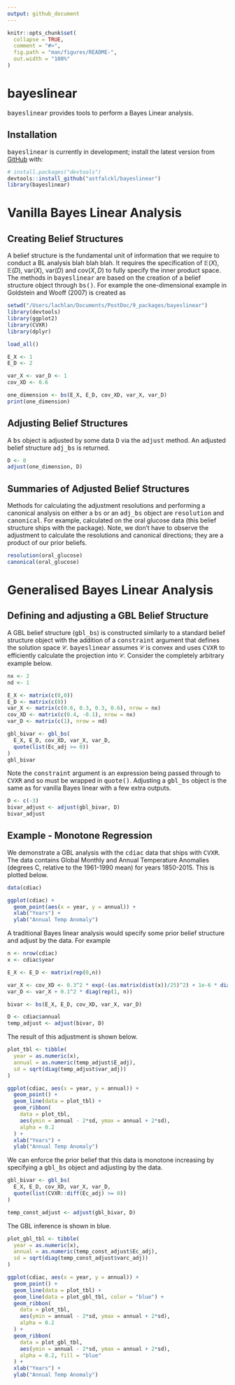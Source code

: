 ```yaml
---
output: github_document
---
```


<!-- README.md is generated from README.Rmd. Please edit that file -->

```r
knitr::opts_chunk$set(
  collapse = TRUE,
  comment = "#>",
  fig.path = "man/figures/README-",
  out.width = "100%"
)
```

# bayeslinear

<!-- badges: start -->
<!-- badges: end -->

<tt>bayeslinear</tt> provides tools to perform a Bayes Linear analysis.

## Installation

<!-- You can install the released version of bayeslinear from [CRAN](https://CRAN.R-project.org) with:
``` r
install.packages("bayeslinear")
``` -->

<tt>bayeslinear</tt> is currently in development; install the latest version from [GitHub](https://github.com/) with:

``` r
# install.packages("devtools")
devtools::install_github("astfalckl/bayeslinear")
library(bayeslinear)
```

# Vanilla Bayes Linear Analysis

## Creating Belief Structures

A belief structure is the fundamental unit of information that we require to conduct a BL analysis blah blah blah. It requires the specification of $\mathbb{E}(X)$, $\mathbb{E}(D)$, $\mathrm{var}(X)$, $\mathrm{var}(D)$ and $\mathrm{cov}(X,D)$ to fully specify the inner product space. The methods in <tt>bayeslinear</tt> are based on the creation of a belief structure object through <tt>bs()</tt>. For example the one-dimensional example in Goldstein and Wooff (2007) is created as

```r
setwd("/Users/lachlan/Documents/PostDoc/9_packages/bayeslinear")
library(devtools)
library(ggplot2)
library(CVXR)
library(dplyr)

load_all()

```

```r
E_X <- 1
E_D <- 2

var_X <- var_D <- 1
cov_XD <- 0.6

one_dimension <- bs(E_X, E_D, cov_XD, var_X, var_D)
print(one_dimension)
```

## Adjusting Belief Structures

A <tt>bs</tt> object is adjusted by some data <tt>D</tt> via the <tt>adjust</tt> method. An adjusted belief structure <tt>adj_bs</tt> is returned. 

```r
D <- 0
adjust(one_dimension, D)
```

## Summaries of Adjusted Belief Structures

Methods for calculating the adjustment resolutions and performing a canonical analysis on either a <tt>bs</tt> or an <tt>adj_bs</tt> object are <tt>resolution</tt> and <tt>canonical</tt>. For example, calculated on the oral glucose data (this belief structure ships with the package). Note, we don't have to observe the adjustment to calculate the resolutions and canonical directions; they are a product of our prior beliefs.

```r
resolution(oral_glucose)
canonical(oral_glucose)
```

# Generalised Bayes Linear Analysis

## Defining and adjusting a GBL Belief Structure

A GBL belief structure (<tt>gbl_bs</tt>) is constructed similarly to a standard belief structure object with the addition of a <tt>constraint</tt> argument that defines the solution space $\mathcal{C}$. <tt>bayeslinear</tt> assumes $\mathcal{C}$ is convex and uses <tt>CVXR</tt> to efficiently calculate the projection into $\mathcal{C}$. Consider the completely arbitrary example below.

```r
nx <- 2
nd <- 1

E_X <- matrix(c(0,0))
E_D <- matrix(c(0))
var_X <- matrix(c(0.6, 0.3, 0.3, 0.6), nrow = nx)
cov_XD <- matrix(c(0.4, -0.1), nrow = nx)
var_D <- matrix(c(1), nrow = nd)

gbl_bivar <- gbl_bs(
  E_X, E_D, cov_XD, var_X, var_D, 
  quote(list(Ec_adj >= 0))
)
gbl_bivar
```

Note the <tt>constraint</tt> argument is an expression being passed through to <tt>CVXR</tt> and so must be wrapped in <tt>quote()</tt>. Adjusting a <tt>gbl_bs</tt> object is the same as for vanilla Bayes linear with a few extra outputs.

```r
D <- c(-3)
bivar_adjust <- adjust(gbl_bivar, D)
bivar_adjust
```

## Example - Monotone Regression

We demonstrate a GBL analysis with the <tt>cdiac</tt> data that ships with <tt>CVXR</tt>. The data contains Global Monthly and Annual Temperature Anomalies (degrees C, relative to the 1961-1990 mean) for years 1850-2015. This is plotted below.

```r
data(cdiac)

ggplot(cdiac) +
  geom_point(aes(x = year, y = annual)) +
  xlab("Years") +
  ylab("Annual Temp Anomaly")
```

A traditional Bayes linear analysis would specify some prior belief structure and adjust by the data. For example

```r
n <- nrow(cdiac)
x <- cdiac$year

E_X <- E_D <- matrix(rep(0,n))

var_X <- cov_XD <- 0.3^2 * exp(-(as.matrix(dist(x))/25)^2) + 1e-6 * diag(rep(1, n))
var_D <- var_X + 0.1^2 * diag(rep(1, n))

bivar <- bs(E_X, E_D, cov_XD, var_X, var_D)

D <- cdiac$annual
temp_adjust <- adjust(bivar, D)
```

The result of this adjustment is shown below.

```r
plot_tbl <- tibble(
  year = as.numeric(x), 
  annual = as.numeric(temp_adjust$E_adj),
  sd = sqrt(diag(temp_adjust$var_adj))
)

ggplot(cdiac, aes(x = year, y = annual)) + 
  geom_point() +
  geom_line(data = plot_tbl) +
  geom_ribbon(
    data = plot_tbl, 
    aes(ymin = annual - 2*sd, ymax = annual + 2*sd),
    alpha = 0.2
  ) +
  xlab("Years") +
  ylab("Annual Temp Anomaly")

```

We can enforce the prior belief that this data is monotone increasing by specifying a <tt>gbl_bs</tt> object and adjusting by the data.

```r
gbl_bivar <- gbl_bs(
  E_X, E_D, cov_XD, var_X, var_D, 
  quote(list(CVXR::diff(Ec_adj) >= 0))
)

temp_const_adjust <- adjust(gbl_bivar, D)

```

The GBL inference is shown in blue.

```r
plot_gbl_tbl <- tibble(
  year = as.numeric(x), 
  annual = as.numeric(temp_const_adjust$Ec_adj),
  sd = sqrt(diag(temp_const_adjust$varc_adj))
)

ggplot(cdiac, aes(x = year, y = annual)) + 
  geom_point() +
  geom_line(data = plot_tbl) +
  geom_line(data = plot_gbl_tbl, color = "blue") +
  geom_ribbon(
    data = plot_tbl, 
    aes(ymin = annual - 2*sd, ymax = annual + 2*sd),
    alpha = 0.2
  ) + 
  geom_ribbon(
    data = plot_gbl_tbl, 
    aes(ymin = annual - 2*sd, ymax = annual + 2*sd),
    alpha = 0.2, fill = "blue"
  ) +
  xlab("Years") +
  ylab("Annual Temp Anomaly")

```











